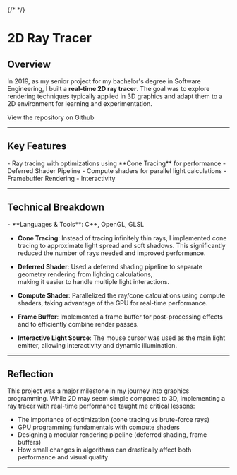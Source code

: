 <div style={{width: '100%', display: 'flex', justifyContent: 'center', alignItems: 'center'}}>
    {/* <ImageGallery 
        galleryImages={[
            {src: "/images/2dRayTracer.gif", alt: "2D Ray Tracer"},
        ]}
    /> */}
    <MdxImage boxProps={{width: {xs:'400px', sm: '500px', md: '700px'}, height: {xs: '228px', sm: '285px', md: '400px'}}} 
                src="/images/2dRayTracer.gif" alt="2D Ray Tracer" />
</div>

# 2D Ray Tracer
## Overview

In 2019, as my senior project for my bachelor's degree in Software Engineering, I built a **real-time 2D ray tracer**. The goal was to explore rendering techniques typically applied in 3D graphics and adapt them to a 2D environment for learning and experimentation.

<Link href='https://github.com/syd-baroya/2D-Raytracer'>View the repository on Github</Link>

---
## Key Features
<div style={{paddingLeft: '2rem'}}>
- Ray tracing with optimizations using **Cone Tracing** for performance
- Deferred Shader Pipeline
- Compute shaders for parallel light calculations
- Framebuffer Rendering
- Interactivity
</div>

---

## Technical Breakdown
<div style={{paddingLeft: '2rem'}}>
- **Languages & Tools**: C++, OpenGL, GLSL

- **Cone Tracing**:
  Instead of tracing infinitely thin rays, I implemented cone tracing to approximate light spread and soft shadows. 
  This significantly reduced the number of rays needed and improved performance.

- **Deferred Shader**:
  Used a deferred shading pipeline to separate geometry rendering from lighting calculations,  
  making it easier to handle multiple light interactions.

- **Compute Shader**:
  Parallelized the ray/cone calculations using compute shaders, taking advantage of the GPU for real-time performance.

- **Frame Buffer**:
  Implemented a frame buffer for post-processing effects and to efficiently combine render passes.

- **Interactive Light Source**:
  The mouse cursor was used as the main light emitter, allowing interactivity and dynamic illumination.
</div>

---

## Reflection

This project was a major milestone in my journey into graphics programming. While 2D may seem simple compared to 3D, implementing a ray tracer with real-time performance taught me critical lessons:
<div style={{paddingLeft: '2rem'}}>

- The importance of optimization (cone tracing vs brute-force rays)  
- GPU programming fundamentals with compute shaders  
- Designing a modular rendering pipeline (deferred shading, frame buffers)  
- How small changes in algorithms can drastically affect both performance and visual quality  
</div>

---
